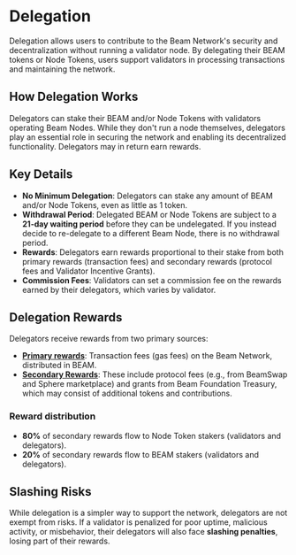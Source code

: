 # Delegation

Delegation allows users to contribute to the Beam Network's security and decentralization without running a validator node. By delegating their BEAM tokens or Node Tokens, users support validators in processing transactions and maintaining the network.

## How Delegation Works

Delegators can stake their BEAM and/or Node Tokens with validators operating Beam Nodes. While they don't run a node themselves, delegators play an essential role in securing the network and enabling its decentralized functionality. Delegators may in return earn rewards. 

## Key Details
- **No Minimum Delegation**: Delegators can stake any amount of BEAM and/or Node Tokens, even as little as 1 token.
- **Withdrawal Period**: Delegated BEAM or Node Tokens are subject to a **21-day waiting period** before they can be undelegated. If you instead decide to re-delegate to a different Beam Node, there is no withdrawal period.
- **Rewards**: Delegators earn rewards proportional to their stake from both primary rewards (transaction fees) and secondary rewards (protocol fees and Validator Incentive Grants).
- **Commission Fees**: Validators can set a commission fee on the rewards earned by their delegators, which varies by validator.

## Delegation Rewards

Delegators receive rewards from two primary sources:

- **[Primary rewards](/pages/nodes/rewards/primary)**: Transaction fees (gas fees) on the Beam Network, distributed in BEAM.
- **[Secondary Rewards](/pages/nodes/rewards/secondary)**: These include protocol fees (e.g., from BeamSwap and Sphere marketplace) and grants from Beam Foundation Treasury, which may consist of additional tokens and contributions.

### Reward distribution
- **80%** of secondary rewards flow to Node Token stakers (validators and delegators).
- **20%** of secondary rewards flow to BEAM stakers (validators and delegators).

## Slashing Risks
While delegation is a simpler way to support the network, delegators are not exempt from risks. If a validator is penalized for poor uptime, malicious activity, or misbehavior, their delegators will also face **slashing penalties**, losing part of their rewards.
